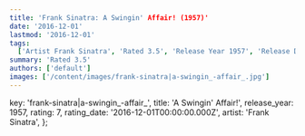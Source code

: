 ```yaml
---
title: 'Frank Sinatra: A Swingin' Affair! (1957)'
date: '2016-12-01'
lastmod: '2016-12-01'
tags:
  ['Artist Frank Sinatra', 'Rated 3.5', 'Release Year 1957', 'Release Decade 1950']
summary: 'Rated 3.5'
authors: ['default']
images: ['/content/images/frank-sinatra|a-swingin_-affair_.jpg']
---
```


  key: 'frank-sinatra|a-swingin_-affair_',
  title: 'A Swingin' Affair!',
  release_year: 1957,
  rating: 7,
  rating_date: '2016-12-01T00:00:00.000Z',
  artist: 'Frank Sinatra',
};

<MusicRating data={data} />
